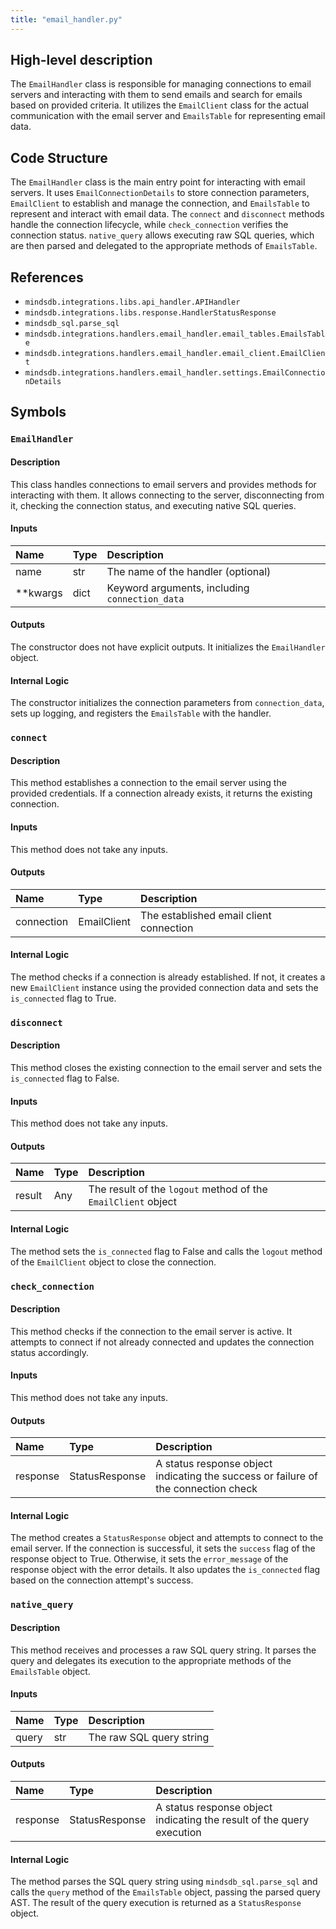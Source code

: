 ```yaml
---
title: "email_handler.py"
---
```


## High-level description
The `EmailHandler` class is responsible for managing connections to email servers and interacting with them to send emails and search for emails based on provided criteria. It utilizes the `EmailClient` class for the actual communication with the email server and `EmailsTable` for representing email data.

## Code Structure
The `EmailHandler` class is the main entry point for interacting with email servers. It uses `EmailConnectionDetails` to store connection parameters, `EmailClient` to establish and manage the connection, and `EmailsTable` to represent and interact with email data. The `connect` and `disconnect` methods handle the connection lifecycle, while `check_connection` verifies the connection status. `native_query` allows executing raw SQL queries, which are then parsed and delegated to the appropriate methods of `EmailsTable`.

## References
- `mindsdb.integrations.libs.api_handler.APIHandler`
- `mindsdb.integrations.libs.response.HandlerStatusResponse`
- `mindsdb_sql.parse_sql`
- `mindsdb.integrations.handlers.email_handler.email_tables.EmailsTable`
- `mindsdb.integrations.handlers.email_handler.email_client.EmailClient`
- `mindsdb.integrations.handlers.email_handler.settings.EmailConnectionDetails`

## Symbols

### `EmailHandler`
#### Description
This class handles connections to email servers and provides methods for interacting with them. It allows connecting to the server, disconnecting from it, checking the connection status, and executing native SQL queries.

#### Inputs
| Name | Type | Description |
|:-----|:-----|:------------|
| name | str | The name of the handler (optional) |
| **kwargs | dict | Keyword arguments, including `connection_data` |

#### Outputs
The constructor does not have explicit outputs. It initializes the `EmailHandler` object.

#### Internal Logic
The constructor initializes the connection parameters from `connection_data`, sets up logging, and registers the `EmailsTable` with the handler.

### `connect`
#### Description
This method establishes a connection to the email server using the provided credentials. If a connection already exists, it returns the existing connection.

#### Inputs
This method does not take any inputs.

#### Outputs
| Name | Type | Description |
|:-----|:-----|:------------|
| connection | EmailClient | The established email client connection |

#### Internal Logic
The method checks if a connection is already established. If not, it creates a new `EmailClient` instance using the provided connection data and sets the `is_connected` flag to True.

### `disconnect`
#### Description
This method closes the existing connection to the email server and sets the `is_connected` flag to False.

#### Inputs
This method does not take any inputs.

#### Outputs
| Name | Type | Description |
|:-----|:-----|:------------|
| result | Any | The result of the `logout` method of the `EmailClient` object |

#### Internal Logic
The method sets the `is_connected` flag to False and calls the `logout` method of the `EmailClient` object to close the connection.

### `check_connection`
#### Description
This method checks if the connection to the email server is active. It attempts to connect if not already connected and updates the connection status accordingly.

#### Inputs
This method does not take any inputs.

#### Outputs
| Name | Type | Description |
|:-----|:-----|:------------|
| response | StatusResponse | A status response object indicating the success or failure of the connection check |

#### Internal Logic
The method creates a `StatusResponse` object and attempts to connect to the email server. If the connection is successful, it sets the `success` flag of the response object to True. Otherwise, it sets the `error_message` of the response object with the error details. It also updates the `is_connected` flag based on the connection attempt's success.

### `native_query`
#### Description
This method receives and processes a raw SQL query string. It parses the query and delegates its execution to the appropriate methods of the `EmailsTable` object.

#### Inputs
| Name | Type | Description |
|:-----|:-----|:------------|
| query | str | The raw SQL query string |

#### Outputs
| Name | Type | Description |
|:-----|:-----|:------------|
| response | StatusResponse | A status response object indicating the result of the query execution |

#### Internal Logic
The method parses the SQL query string using `mindsdb_sql.parse_sql` and calls the `query` method of the `EmailsTable` object, passing the parsed query AST. The result of the query execution is returned as a `StatusResponse` object.

